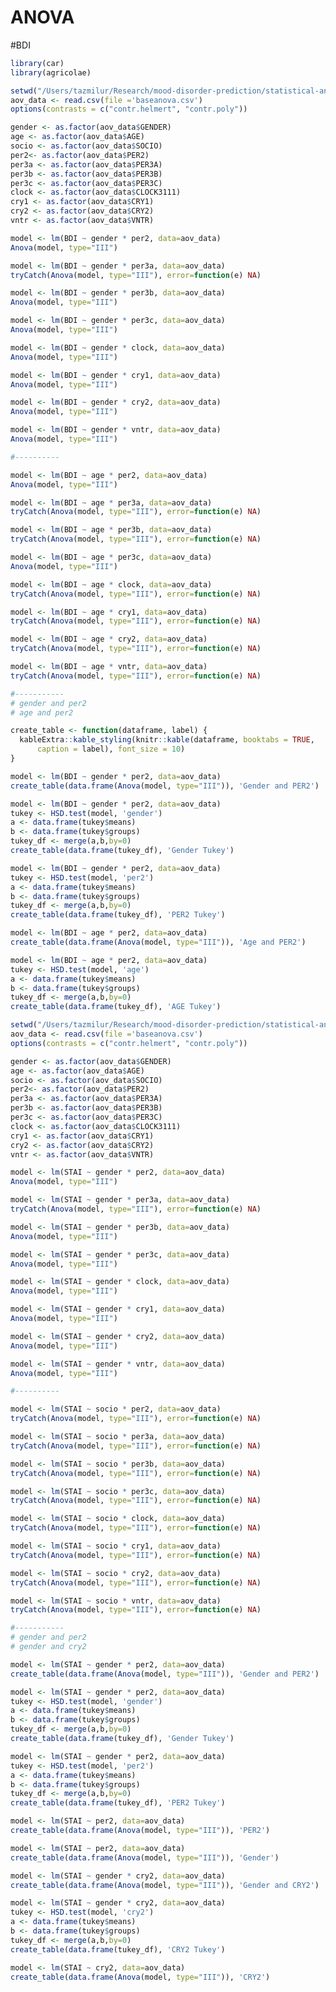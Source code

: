 # ANOVA

#BDI
```r
library(car)
library(agricolae)
```

```r

setwd("/Users/tazmilur/Research/mood-disorder-prediction/statistical-analysis/analysis-nocli/BDI1way")
aov_data <- read.csv(file ='baseanova.csv')
options(contrasts = c("contr.helmert", "contr.poly"))

gender <- as.factor(aov_data$GENDER)
age <- as.factor(aov_data$AGE)
socio <- as.factor(aov_data$SOCIO)
per2<- as.factor(aov_data$PER2)
per3a <- as.factor(aov_data$PER3A)
per3b <- as.factor(aov_data$PER3B)
per3c <- as.factor(aov_data$PER3C)
clock <- as.factor(aov_data$CLOCK3111)
cry1 <- as.factor(aov_data$CRY1)
cry2 <- as.factor(aov_data$CRY2)
vntr <- as.factor(aov_data$VNTR)

model <- lm(BDI ~ gender * per2, data=aov_data)
Anova(model, type="III")

model <- lm(BDI ~ gender * per3a, data=aov_data)
tryCatch(Anova(model, type="III"), error=function(e) NA)

model <- lm(BDI ~ gender * per3b, data=aov_data)
Anova(model, type="III")

model <- lm(BDI ~ gender * per3c, data=aov_data)
Anova(model, type="III")

model <- lm(BDI ~ gender * clock, data=aov_data)
Anova(model, type="III")

model <- lm(BDI ~ gender * cry1, data=aov_data)
Anova(model, type="III")

model <- lm(BDI ~ gender * cry2, data=aov_data)
Anova(model, type="III")

model <- lm(BDI ~ gender * vntr, data=aov_data)
Anova(model, type="III")

#----------

model <- lm(BDI ~ age * per2, data=aov_data)
Anova(model, type="III")

model <- lm(BDI ~ age * per3a, data=aov_data)
tryCatch(Anova(model, type="III"), error=function(e) NA)

model <- lm(BDI ~ age * per3b, data=aov_data)
tryCatch(Anova(model, type="III"), error=function(e) NA)

model <- lm(BDI ~ age * per3c, data=aov_data)
Anova(model, type="III")

model <- lm(BDI ~ age * clock, data=aov_data)
tryCatch(Anova(model, type="III"), error=function(e) NA)

model <- lm(BDI ~ age * cry1, data=aov_data)
tryCatch(Anova(model, type="III"), error=function(e) NA)

model <- lm(BDI ~ age * cry2, data=aov_data)
tryCatch(Anova(model, type="III"), error=function(e) NA)

model <- lm(BDI ~ age * vntr, data=aov_data)
tryCatch(Anova(model, type="III"), error=function(e) NA)

#-----------
# gender and per2
# age and per2
```

```r
create_table <- function(dataframe, label) {
  kableExtra::kable_styling(knitr::kable(dataframe, booktabs = TRUE, 
      caption = label), font_size = 10)
}
```

```r
model <- lm(BDI ~ gender * per2, data=aov_data)
create_table(data.frame(Anova(model, type="III")), 'Gender and PER2')
```

```r
model <- lm(BDI ~ gender * per2, data=aov_data)
tukey <- HSD.test(model, 'gender')
a <- data.frame(tukey$means)
b <- data.frame(tukey$groups)
tukey_df <- merge(a,b,by=0)
create_table(data.frame(tukey_df), 'Gender Tukey')
```

```r
model <- lm(BDI ~ gender * per2, data=aov_data)
tukey <- HSD.test(model, 'per2')
a <- data.frame(tukey$means)
b <- data.frame(tukey$groups)
tukey_df <- merge(a,b,by=0)
create_table(data.frame(tukey_df), 'PER2 Tukey')
```


```r
model <- lm(BDI ~ age * per2, data=aov_data)
create_table(data.frame(Anova(model, type="III")), 'Age and PER2')
```

```r
model <- lm(BDI ~ age * per2, data=aov_data)
tukey <- HSD.test(model, 'age')
a <- data.frame(tukey$means)
b <- data.frame(tukey$groups)
tukey_df <- merge(a,b,by=0)
create_table(data.frame(tukey_df), 'AGE Tukey')
```


```r

setwd("/Users/tazmilur/Research/mood-disorder-prediction/statistical-analysis/analysis-nocli/STAI1way")
aov_data <- read.csv(file ='baseanova.csv')
options(contrasts = c("contr.helmert", "contr.poly"))

gender <- as.factor(aov_data$GENDER)
age <- as.factor(aov_data$AGE)
socio <- as.factor(aov_data$SOCIO)
per2<- as.factor(aov_data$PER2)
per3a <- as.factor(aov_data$PER3A)
per3b <- as.factor(aov_data$PER3B)
per3c <- as.factor(aov_data$PER3C)
clock <- as.factor(aov_data$CLOCK3111)
cry1 <- as.factor(aov_data$CRY1)
cry2 <- as.factor(aov_data$CRY2)
vntr <- as.factor(aov_data$VNTR)

model <- lm(STAI ~ gender * per2, data=aov_data)
Anova(model, type="III")

model <- lm(STAI ~ gender * per3a, data=aov_data)
tryCatch(Anova(model, type="III"), error=function(e) NA)

model <- lm(STAI ~ gender * per3b, data=aov_data)
Anova(model, type="III")

model <- lm(STAI ~ gender * per3c, data=aov_data)
Anova(model, type="III")

model <- lm(STAI ~ gender * clock, data=aov_data)
Anova(model, type="III")

model <- lm(STAI ~ gender * cry1, data=aov_data)
Anova(model, type="III")

model <- lm(STAI ~ gender * cry2, data=aov_data)
Anova(model, type="III")

model <- lm(STAI ~ gender * vntr, data=aov_data)
Anova(model, type="III")

#----------

model <- lm(STAI ~ socio * per2, data=aov_data)
tryCatch(Anova(model, type="III"), error=function(e) NA)

model <- lm(STAI ~ socio * per3a, data=aov_data)
tryCatch(Anova(model, type="III"), error=function(e) NA)

model <- lm(STAI ~ socio * per3b, data=aov_data)
tryCatch(Anova(model, type="III"), error=function(e) NA)

model <- lm(STAI ~ socio * per3c, data=aov_data)
tryCatch(Anova(model, type="III"), error=function(e) NA)

model <- lm(STAI ~ socio * clock, data=aov_data)
tryCatch(Anova(model, type="III"), error=function(e) NA)

model <- lm(STAI ~ socio * cry1, data=aov_data)
tryCatch(Anova(model, type="III"), error=function(e) NA)

model <- lm(STAI ~ socio * cry2, data=aov_data)
tryCatch(Anova(model, type="III"), error=function(e) NA)

model <- lm(STAI ~ socio * vntr, data=aov_data)
tryCatch(Anova(model, type="III"), error=function(e) NA)

#-----------
# gender and per2
# gender and cry2
```

```r
model <- lm(STAI ~ gender * per2, data=aov_data)
create_table(data.frame(Anova(model, type="III")), 'Gender and PER2')
```

```r
model <- lm(STAI ~ gender * per2, data=aov_data)
tukey <- HSD.test(model, 'gender')
a <- data.frame(tukey$means)
b <- data.frame(tukey$groups)
tukey_df <- merge(a,b,by=0)
create_table(data.frame(tukey_df), 'Gender Tukey')
```

```r
model <- lm(STAI ~ gender * per2, data=aov_data)
tukey <- HSD.test(model, 'per2')
a <- data.frame(tukey$means)
b <- data.frame(tukey$groups)
tukey_df <- merge(a,b,by=0)
create_table(data.frame(tukey_df), 'PER2 Tukey')
```

```r
model <- lm(STAI ~ per2, data=aov_data)
create_table(data.frame(Anova(model, type="III")), 'PER2')
```

```r
model <- lm(STAI ~ per2, data=aov_data)
create_table(data.frame(Anova(model, type="III")), 'Gender')
```

```r
model <- lm(STAI ~ gender * cry2, data=aov_data)
create_table(data.frame(Anova(model, type="III")), 'Gender and CRY2')
```

```r
model <- lm(STAI ~ gender * cry2, data=aov_data)
tukey <- HSD.test(model, 'cry2')
a <- data.frame(tukey$means)
b <- data.frame(tukey$groups)
tukey_df <- merge(a,b,by=0)
create_table(data.frame(tukey_df), 'CRY2 Tukey')
```

```r
model <- lm(STAI ~ cry2, data=aov_data)
create_table(data.frame(Anova(model, type="III")), 'CRY2')
```



